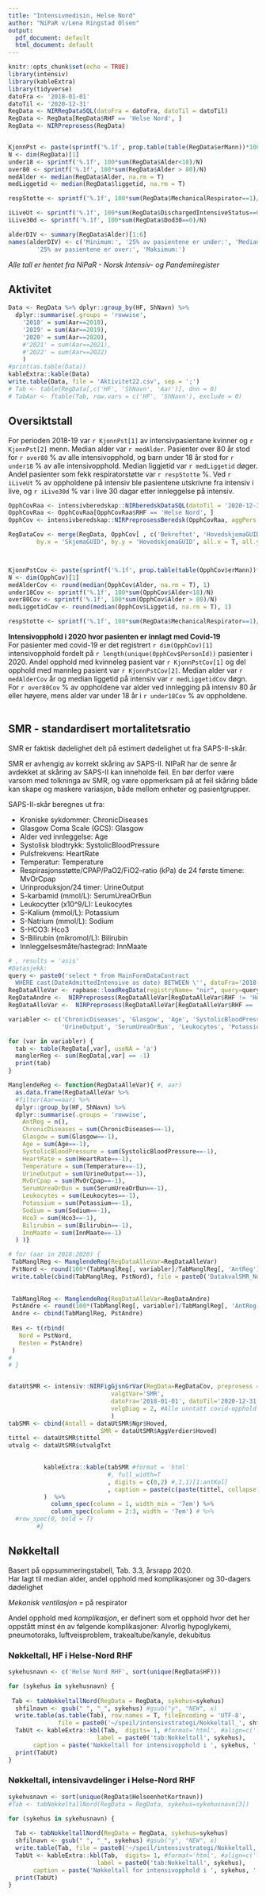 ```yaml
---
title: "Intensivmedisin, Helse Nord"
author: "NiPaR v/Lena Ringstad Olsen"
output:
  pdf_document: default
  html_document: default
---
```


```r
knitr::opts_chunk$set(echo = TRUE)
library(intensiv)
library(kableExtra)
library(tidyverse)
datoFra <- '2018-01-01'
datoTil <- '2020-12-31'
RegData <- NIRRegDataSQL(datoFra = datoFra, datoTil = datoTil)
RegData <- RegData[RegData$RHF == 'Helse Nord', ]
RegData <- NIRPreprosess(RegData)


KjonnPst <- paste(sprintf('%.1f', prop.table(table(RegData$erMann))*100), '%')
N <- dim(RegData)[1]
under18 <- sprintf('%.1f', 100*sum(RegData$Alder<18)/N)
over80 <- sprintf('%.1f', 100*sum(RegData$Alder > 80)/N)
medAlder <- median(RegData$Alder, na.rm = T)
medLiggetid <- median(RegData$liggetid, na.rm = T)

respStotte <- sprintf('%.1f', 100*sum(RegData$MechanicalRespirator==1)/N)

iLiveUt <- sprintf('%.1f', 100*sum(RegData$DischargedIntensiveStatus==0)/N) #0: I live, 1: Død intensiv
iLive30d <- sprintf('%.1f', 100*sum(RegData$Dod30==0)/N)

alderDIV <- summary(RegData$Alder)[1:6]
names(alderDIV) <- c('Minimum:', '25% av pasientene er under:', 'Median:','Gjennsomsnitt:',
		'25% av pasientene er over:', 'Maksimum:')

```
_Alle tall er hentet fra NiPaR - Norsk Intensiv- og Pandemiregister_ \

## Aktivitet

```r
Data <- RegData %>% dplyr::group_by(HF, ShNavn) %>%
  dplyr::summarise(.groups = 'rowwise',
    '2018' = sum(Aar==2018),
    '2019' = sum(Aar==2019),
    '2020' = sum(Aar==2020),
    #'2021' = sum(Aar==2021),
    #'2022' = sum(Aar==2022)
    )
#print(as.table(Data))
kableExtra::kable(Data)
write.table(Data, file = 'Aktivitet22.csv', sep = ';')
# Tab <- table(RegData[,c('HF', 'ShNavn', 'Aar')], dnn = 0)
# TabAar <- ftable(Tab, row.vars = c('HF', 'ShNavn'), exclude = 0)

```

## Oversiktstall

For perioden 2018-19 var `r KjonnPst[1]` av intensivpasientane kvinner og `r KjonnPst[2]` menn. Median alder var `r medAlder`. Pasienter over 80 år stod for `r over80` \% av alle intensivopphold, og barn under 18 år stod for `r under18` \% av alle intensivopphold. Median liggjetid var `r medLiggetid` døger. Andel  pasienter som fekk respiratorstøtte var `r respStotte` \%. Ved `r iLiveUt` \% av oppholdene på intensiv ble pasientene utskrivne fra intensiv i live, og `r iLive30d` \% var i live 30 dagar etter innleggelse på intensiv. 

```r
OpphCovRaa <- intensivberedskap::NIRberedskDataSQL(datoTil = '2020-12-31')
OpphCovRaa <- OpphCovRaa[OpphCovRaa$RHF == 'Helse Nord', ]
OpphCov <- intensivberedskap::NIRPreprosessBeredsk(OpphCovRaa, aggPers = 0)

RegDataCov <- merge(RegData, OpphCov[ , c('Bekreftet', 'HovedskjemaGUID', 'FormStatus')], suffixes = c('','Cov'),
        by.x = 'SkjemaGUID', by.y = 'HovedskjemaGUID', all.x = T, all.y=F)



KjonnPstCov <- paste(sprintf('%.1f', prop.table(table(OpphCov$erMann))*100), '%')
N <- dim(OpphCov)[1]
medAlderCov <- round(median(OpphCov$Alder, na.rm = T), 1)
under18Cov <- sprintf('%.1f', 100*sum(OpphCov$Alder<18)/N)
over80Cov <- sprintf('%.1f', 100*sum(OpphCov$Alder > 80)/N)
medLiggetidCov <- round(median(OpphCov$Liggetid, na.rm = T), 1)

respStotte <- sprintf('%.1f', 100*sum(RegData$MechanicalRespirator==1)/N)


```


__Intensivopphold i 2020 hvor pasienten er innlagt med Covid-19__ \
For pasienter med covid-19 er det registrert `r dim(OpphCov)[1]` intensivopphold fordelt på `r length(unique(OpphCov$PersonId))` pasienter i 2020. Andel opphold med kvinneleg pasient var `r KjonnPstCov[1]` og del opphold med mannleg pasient var `r KjonnPstCov[2]`. 
Median alder var `r medAlderCov` år og median liggetid på intensiv var `r medLiggetidCov` døgn. For `r over80Cov` % av oppholdene var alder ved innlegging på intensiv 80 år eller høyere, mens alder var under 18 år i `r under18Cov` \% av oppholdene.\
\

## SMR - standardisert mortalitetsratio \
SMR er faktisk dødelighet delt på estimert dødelighet ut fra SAPS-II-skår.

SMR er avhengig av korrekt skåring av SAPS-II. NIPaR har de senre år avdekket at skåring av SAPS-II kan inneholde feil. En bør derfor være varsom med tolkninga av SMR, og være oppmerksam på at feil skåring både kan skape og maskere variasjon, både mellom enheter og pasientgrupper.

SAPS-II-skår beregnes ut fra:

- Kroniske sykdommer:	ChronicDiseases
- Glasgow Coma Scale (GCS):	Glasgow
- Alder ved innleggelse:	Age
- Systolisk blodtrykk:	SystolicBloodPressure
- Pulsfrekvens:	HeartRate
- Temperatur:	Temperature
- Respirasjonsstøtte/CPAP/PaO2/FiO2–ratio (kPa) de 24 første timene:	MvOrCpap
- Urinproduksjon/24 timer:	UrineOutput
- S-karbamid (mmol/L):	SerumUreaOrBun
- Leukocytter (x10^9/L):	Leukocytes
- S-Kalium (mmol/L):	Potassium
- S-Natrium (mmol/L):	Sodium
- S-HCO3:	Hco3
- S-Bilirubin (mikromol/L):	Bilirubin
- Innleggelsesmåte/hastegrad: InnMaate


```r
# , results = 'asis'
#Datasjekk:
query <- paste0('select * from MainFormDataContract
  WHERE cast(DateAdmittedIntensive as date) BETWEEN \'', datoFra='2018-01-01', '\' AND \'', datoTil='2020-12-31', '\'')
RegDataAlleVar <- rapbase::loadRegData(registryName= "nir", query=query, dbType="mysql")
RegDataAndre <-  NIRPreprosess(RegDataAlleVar[RegDataAlleVar$RHF != 'Helse Nord', ])
RegDataAlleVar <-  NIRPreprosess(RegDataAlleVar[RegDataAlleVar$RHF == 'Helse Nord', ])

variabler <- c('ChronicDiseases', 'Glasgow', 'Age', 'SystolicBloodPressure', 'HeartRate', 'Temperature', 'MvOrCpap', 
               'UrineOutput', 'SerumUreaOrBun', 'Leukocytes', 'Potassium', 'Sodium', 'Hco3', 'Bilirubin', 'InnMaate')

for (var in variabler) {
  tab <- table(RegData[,var], useNA = 'a')
  manglerReg <- sum(RegData[,var] == -1)
  print(tab)
}

ManglendeReg <- function(RegDataAlleVar){ #, aar)
  as.data.frame(RegDataAlleVar %>% 
  #filter(Aar==aar) %>% 
  dplyr::group_by(HF, ShNavn) %>%
  dplyr::summarise(.groups = 'rowwise',
    AntReg = n(),
    ChronicDiseases = sum(ChronicDiseases==-1),
    Glasgow = sum(Glasgow==-1),
    Age = sum(Age==-1),
    SystolicBloodPressure = sum(SystolicBloodPressure==-1),
    HeartRate = sum(HeartRate==-1),
    Temperature = sum(Temperature==-1),
    UrineOutput = sum(UrineOutput==-1),
    MvOrCpap = sum(MvOrCpap==-1),
    SerumUreaOrBun = sum(SerumUreaOrBun==-1),
    Leukocytes = sum(Leukocytes==-1),
    Potassium = sum(Potassium==-1),
    Sodium = sum(Sodium==-1),
    Hco3 = sum(Hco3==-1),
    Bilirubin = sum(Bilirubin==-1),
    InnMaate = sum(InnMaate==-1)
  ) )}

# for (aar in 2018:2020) {
 TabManglReg <- ManglendeReg(RegDataAlleVar=RegDataAlleVar)
 PstNord <- round(100*(TabManglReg[, variabler]/TabManglReg[, 'AntReg']), 1)
 write.table(cbind(TabManglReg, PstNord), file = paste0('DatakvalSMR_Nord.csv'), sep = ';')
 
 
 TabManglReg <- ManglendeReg(RegDataAlleVar=RegDataAndre)
 PstAndre <- round(100*(TabManglReg[, variabler]/TabManglReg[, 'AntReg']), 1)
 Andre <- cbind(TabManglReg, PstAndre)
 
 Res <- t(rbind(
   Nord = PstNord,
   Resten = PstAndre)
 )
# 
# }


dataUtSMR <- intensiv::NIRFigGjsnGrVar(RegData=RegDataCov, preprosess = 0,
                             valgtVar='SMR',
                             datoFra='2018-01-01', datoTil='2020-12-31',
                             velgDiag = 2, #Alle unntatt covid-opphold
                             )
tabSMR <- cbind(Antall = dataUtSMR$Ngr$Hoved,
                          SMR = dataUtSMR$AggVerdier$Hoved)
tittel <- dataUtSMR$tittel
utvalg <- dataUtSMR$utvalgTxt
        
```



```r
         
          kableExtra::kable(tabSMR #format = 'html'
                            #, full_width=T
                            , digits = c(0,2) #,1,1)[1:antKol]
                            , caption = paste(c(paste(tittel, collapse = ' '), utvalg), collapse = ', ')
          )  %>%
            column_spec(column = 1, width_min = '7em') %>%
            column_spec(column = 2:3, width = '7em') # %>%
  #row_spec(0, bold = T)
        #}
```
\newpage

## Nøkkeltall
Basert på oppsummeringstabell, Tab. 3.3, årsrapp 2020. \
Har lagt til median alder, andel opphold med komplikasjoner og 30-dagers dødelighet 

_Mekanisk ventilasjon_ = på respirator 

Andel opphold med _komplikasjon_, er definert som et opphold hvor det her oppstått minst én av følgende komplikasjoner: 
Alvorlig hypoglykemi,	pneumotoraks,	luftveisproblem, trakealtube/kanyle, dekubitus 

### Nøkkeltall, HF i Helse-Nord RHF
```r

sykehusnavn <- c('Helse Nord RHF', sort(unique(RegData$HF)))

for (sykehus in sykehusnavn) {
  
 Tab <- tabNokkeltallNord(RegData = RegData, sykehus=sykehus)
  shfilnavn <- gsub(" ", "_", sykehus) #gsub("y", "NEW", x) 
  write.table(as.table(Tab), row.names = T, fileEncoding = 'UTF-8',
              file = paste0('~/speil/intensivstrategi/Nokkeltall_', shfilnavn, '.csv'), sep = ';')
  TabUt <- kableExtra::kbl(Tab,  digits= 1, #format='html', #align=c('l', rep('r', ncol(tabNokkeltall))), #row.names=F,
                         label = paste0('tab:Nokkeltall', sykehus),
       caption = paste('Nøkkeltall for intensivopphold i ', sykehus, ':'))
  print(TabUt)
}

```
\newpage

### Nøkkeltall, intensivavdelinger i Helse-Nord RHF
```r

sykehusnavn <- sort(unique(RegData$HelseenhetKortnavn))
#Tab <- tabNokkeltallNord(RegData = RegData, sykehus=sykehusnavn[3])

for (sykehus in sykehusnavn) {
  
  Tab <- tabNokkeltallNord(RegData = RegData, sykehus=sykehus)
  shfilnavn <- gsub(" ", "_", sykehus) #gsub("y", "NEW", x) 
  write.table(Tab, file = paste0('~/speil/intensivstrategi/Nokkeltall, ', shfilnavn, '.csv'), sep = ';')
  TabUt <- kableExtra::kbl(Tab,  digits= 1, #format='html', #align=c('l', rep('r', ncol(tabNokkeltall))), #row.names=F,
                         label = paste0('tab:Nokkeltall', sykehus),
       caption = paste('Nøkkeltall for intensivopphold i ', sykehus, ':'))
  print(TabUt)
}

```
